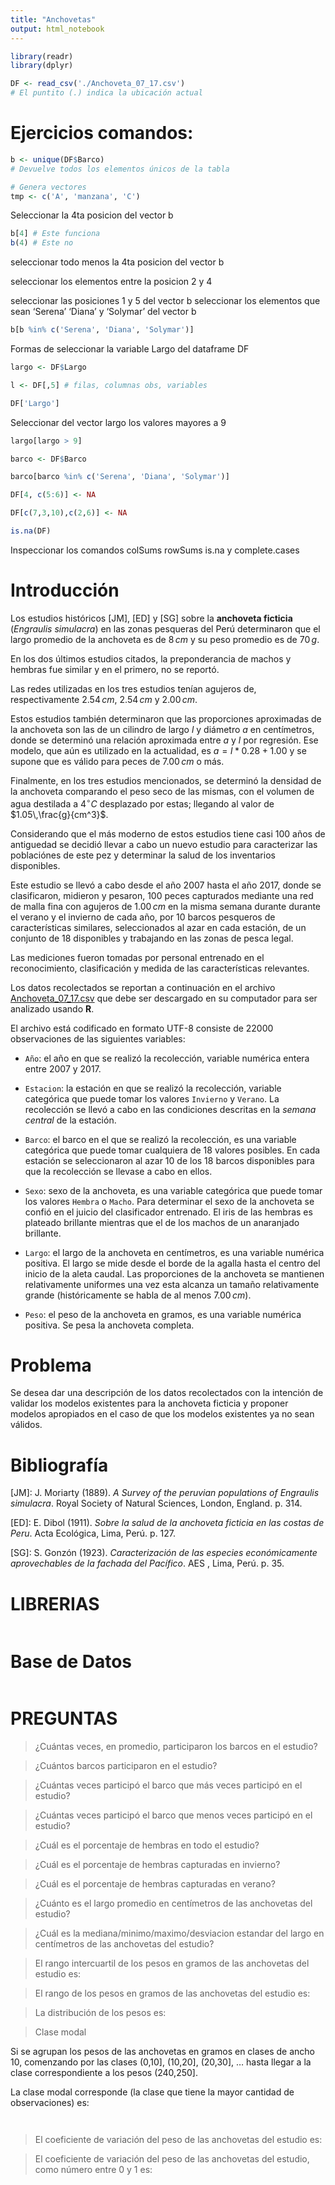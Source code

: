 ```yaml
---
title: "Anchovetas"
output: html_notebook
---
```


```r
library(readr)
library(dplyr)
```

```r
DF <- read_csv('./Anchoveta_07_17.csv')
# El puntito (.) indica la ubicación actual
```

# Ejercicios comandos:

```r
b <- unique(DF$Barco) 
# Devuelve todos los elementos únicos de la tabla
```

```r
# Genera vectores
tmp <- c('A', 'manzana', 'C')
```

Seleccionar la 4ta posicion del vector b

```r
b[4] # Este funciona
b(4) # Este no 
```

seleccionar todo menos la 4ta posicion del vector b

seleccionar los elementos entre la posicion 2 y 4

seleccionar las posiciones 1 y 5 del vector b seleccionar los elementos que sean 'Serena' 'Diana' y 'Solymar' del vector b

```r
b[b %in% c('Serena', 'Diana', 'Solymar')]
```

Formas de seleccionar la variable Largo del dataframe DF

```r
largo <- DF$Largo
```

```r
l <- DF[,5] # filas, columnas obs, variables
```

```r
DF['Largo']
```

Seleccionar del vector largo los valores mayores a 9

```r
largo[largo > 9]
```

```r
barco <- DF$Barco
```

```r
barco[barco %in% c('Serena', 'Diana', 'Solymar')]
```

```r
DF[4, c(5:6)] <- NA
```

```r
DF[c(7,3,10),c(2,6)] <- NA
```

```r
is.na(DF)
```

Inspeccionar los comandos colSums rowSums is.na y complete.cases

# Introducción

Los estudios históricos [JM], [ED] y [SG] sobre la **anchoveta ficticia** (*Engraulis simulacra*) en las zonas pesqueras del Perú determinaron que el largo promedio de la anchoveta es de $8\,cm$ y su peso promedio es de $70\,g$.

En los dos últimos estudios citados, la preponderancia de machos y hembras fue similar y en el primero, no se reportó.

Las redes utilizadas en los tres estudios tenían agujeros de, respectivamente $2.54\,cm$, $2.54\,cm$ y $2.00\,cm$.

Estos estudios también determinaron que las proporciones aproximadas de la anchoveta son las de un cilindro de largo $l$ y diámetro $a$ en centímetros, donde se determinó una relación aproximada entre $a$ y $l$ por regresión. Ese modelo, que aún es utilizado en la actualidad, es $a=l*0.28+1.00$ y se supone que es válido para peces de $7.00\,cm$ o más.

Finalmente, en los tres estudios mencionados, se determinó la densidad de la anchoveta comparando el peso seco de las mismas, con el volumen de agua destilada a $4^\circ C$ desplazado por estas; llegando al valor de $1.05\,\frac{g}{cm^3}$.

Considerando que el más moderno de estos estudios tiene casi 100 años de antiguedad se decidió llevar a cabo un nuevo estudio para caracterizar las poblaciónes de este pez y determinar la salud de los inventarios disponibles.

Este estudio se llevó a cabo desde el año 2007 hasta el año 2017, donde se clasificaron, midieron y pesaron, 100 peces capturados mediante una red de malla fina con agujeros de $1.00\,cm$ en la misma semana durante durante el verano y el invierno de cada año, por 10 barcos pesqueros de características similares, seleccionados al azar en cada estación, de un conjunto de 18 disponibles y trabajando en las zonas de pesca legal.

Las mediciones fueron tomadas por personal entrenado en el reconocimiento, clasificación y medida de las características relevantes.

Los datos recolectados se reportan a continuación en el archivo [Anchoveta_07_17.csv](https://utec.instructure.com/users/2088/files/91206) que debe ser descargado en su computador para ser analizado usando **R**.

El archivo está codificado en formato UTF-8 consiste de 22000 observaciones de las siguientes variables:

-   `Año`: el año en que se realizó la recolección, variable numérica entera entre 2007 y 2017.

-   `Estacion`: la estación en que se realizó la recolección, variable categórica que puede tomar los valores `Invierno` y `Verano`. La recolección se llevó a cabo en las condiciones descritas en la *semana central* de la estación.

-   `Barco`: el barco en el que se realizó la recolección, es una variable categórica que puede tomar cualquiera de 18 valores posibles. En cada estación se seleccionaron al azar 10 de los 18 barcos disponibles para que la recolección se llevase a cabo en ellos.

-   `Sexo`: sexo de la anchoveta, es una variable categórica que puede tomar los valores `Hembra` o `Macho`. Para determinar el sexo de la anchoveta se confió en el juicio del clasificador entrenado. El iris de las hembras es plateado brillante mientras que el de los machos de un anaranjado brillante.

-   `Largo`: el largo de la anchoveta en centímetros, es una variable numérica positiva. El largo se mide desde el borde de la agalla hasta el centro del inicio de la aleta caudal. Las proporciones de la anchoveta se mantienen relativamente uniformes una vez esta alcanza un tamaño relativamente grande (históricamente se habla de al menos $7.00\,cm$).

-   `Peso`: el peso de la anchoveta en gramos, es una variable numérica positiva. Se pesa la anchoveta completa.

# Problema

Se desea dar una descripción de los datos recolectados con la intención de validar los modelos existentes para la anchoveta ficticia y proponer modelos apropiados en el caso de que los modelos existentes ya no sean válidos.

# Bibliografía

[JM]: J. Moriarty (1889). *A Survey of the peruvian populations of Engraulis simulacra*. Royal Society of Natural Sciences, London, England. p. 314.

[ED]: E. Dibol (1911). *Sobre la salud de la anchoveta ficticia en las costas de Peru*. Acta Ecológica, Lima, Perú. p. 127.

[SG]: S. Gonzón (1923). *Caracterización de las especies económicamente aprovechables de la fachada del Pacífico*. AES , Lima, Perú. p. 35.

# LIBRERIAS

```r

```

# Base de Datos

```r

```

# PREGUNTAS

> ¿Cuántas veces, en promedio, participaron los barcos en el estudio?

> ¿Cuántos barcos participaron en el estudio?

> ¿Cuántas veces participó el barco que más veces participó en el estudio?

> ¿Cuántas veces participó el barco que menos veces participó en el estudio?

> ¿Cuál es el porcentaje de hembras en todo el estudio?

> ¿Cuál es el porcentaje de hembras capturadas en invierno?

> ¿Cuál es el porcentaje de hembras capturadas en verano?

> ¿Cuánto es el largo promedio en centímetros de las anchovetas del estudio?

> ¿Cuál es la mediana/minimo/maximo/desviacion estandar del largo en centímetros de las anchovetas del estudio?

> El rango intercuartil de los pesos en gramos de las anchovetas del estudio es:

> El rango de los pesos en gramos de las anchovetas del estudio es:

> La distribución de los pesos es:

> Clase modal

Si se agrupan los pesos de las anchovetas en gramos en clases de ancho 10, comenzando por las clases (0,10], (10,20], (20,30], ... hasta llegar a la clase correspondiente a los pesos (240,250].

La clase modal corresponde (la clase que tiene la mayor cantidad de observaciones) es:

```r

```

```r

```

> El coeficiente de variación del peso de las anchovetas del estudio es:

> El coeficiente de variación del peso de las anchovetas del estudio, como número entre 0 y 1 es:

